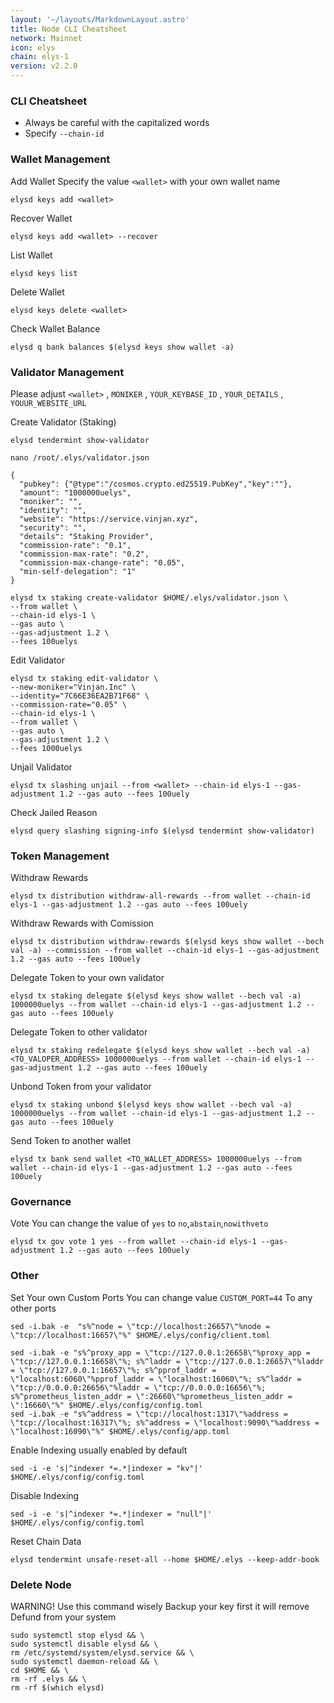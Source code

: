 ```yaml
---
layout: '~/layouts/MarkdownLayout.astro'
title: Node CLI Cheatsheet
network: Mainnet
icon: elys
chain: elys-1
version: v2.2.0
---
```


### CLI Cheatsheet

- Always be careful with the capitalized words
- Specify `--chain-id`

### Wallet Management

Add Wallet
Specify the value `<wallet>` with your own wallet name

```
elysd keys add <wallet>
```

Recover Wallet
```
elysd keys add <wallet> --recover
```

List Wallet
```
elysd keys list
```

Delete Wallet
```
elysd keys delete <wallet>
```

Check Wallet Balance
```
elysd q bank balances $(elysd keys show wallet -a)
```

### Validator Management

Please adjust `<wallet>` , `MONIKER` , `YOUR_KEYBASE_ID` , `YOUR_DETAILS` , `YOUUR_WEBSITE_URL`

Create Validator (Staking)
```
elysd tendermint show-validator
```
```
nano /root/.elys/validator.json
```
```
{
  "pubkey": {"@type":"/cosmos.crypto.ed25519.PubKey","key":""},
  "amount": "1000000uelys",
  "moniker": "",
  "identity": "",
  "website": "https://service.vinjan.xyz",
  "security": "",
  "details": "Staking Provider",
  "commission-rate": "0.1",
  "commission-max-rate": "0.2",
  "commission-max-change-rate": "0.05",
  "min-self-delegation": "1"
}
```
```
elysd tx staking create-validator $HOME/.elys/validator.json \
--from wallet \
--chain-id elys-1 \
--gas auto \
--gas-adjustment 1.2 \
--fees 100uelys
```

Edit Validator
```
elysd tx staking edit-validator \
--new-moniker="Vinjan.Inc" \
--identity="7C66E36EA2B71F68" \
--commission-rate="0.05" \
--chain-id elys-1 \
--from wallet \
--gas auto \
--gas-adjustment 1.2 \
--fees 1000uelys
```


Unjail Validator
```
elysd tx slashing unjail --from <wallet> --chain-id elys-1 --gas-adjustment 1.2 --gas auto --fees 100uely
```

Check Jailed Reason
```
elysd query slashing signing-info $(elysd tendermint show-validator)
```

### Token Management

Withdraw Rewards
```
elysd tx distribution withdraw-all-rewards --from wallet --chain-id elys-1 --gas-adjustment 1.2 --gas auto --fees 100uely
```

Withdraw Rewards with Comission
```
elysd tx distribution withdraw-rewards $(elysd keys show wallet --bech val -a) --commission --from wallet --chain-id elys-1 --gas-adjustment 1.2 --gas auto --fees 100uely
```

Delegate Token to your own validator
```
elysd tx staking delegate $(elysd keys show wallet --bech val -a) 1000000uelys --from wallet --chain-id elys-1 --gas-adjustment 1.2 --gas auto --fees 100uely
```

Delegate Token to other validator
```
elysd tx staking redelegate $(elysd keys show wallet --bech val -a) <TO_VALOPER_ADDRESS> 1000000uelys --from wallet --chain-id elys-1 --gas-adjustment 1.2 --gas auto --fees 100uely
```

Unbond Token from your validator
```
elysd tx staking unbond $(elysd keys show wallet --bech val -a) 1000000uelys --from wallet --chain-id elys-1 --gas-adjustment 1.2 --gas auto --fees 100uely
```

Send Token to another wallet
```
elysd tx bank send wallet <TO_WALLET_ADDRESS> 1000000uelys --from wallet --chain-id elys-1 --gas-adjustment 1.2 --gas auto --fees 100uely
```

### Governance 

Vote
You can change the value of `yes` to `no`,`abstain`,`nowithveto`

```
elysd tx gov vote 1 yes --from wallet --chain-id elys-1 --gas-adjustment 1.2 --gas auto --fees 100uely
```

### Other

Set Your own Custom Ports
You can change value `CUSTOM_PORT=44` To any other ports
```
sed -i.bak -e  "s%^node = \"tcp://localhost:26657\"%node = \"tcp://localhost:16657\"%" $HOME/.elys/config/client.toml
```
```
sed -i.bak -e "s%^proxy_app = \"tcp://127.0.0.1:26658\"%proxy_app = \"tcp://127.0.0.1:16658\"%; s%^laddr = \"tcp://127.0.0.1:26657\"%laddr = \"tcp://127.0.0.1:16657\"%; s%^pprof_laddr = \"localhost:6060\"%pprof_laddr = \"localhost:16060\"%; s%^laddr = \"tcp://0.0.0.0:26656\"%laddr = \"tcp://0.0.0.0:16656\"%; s%^prometheus_listen_addr = \":26660\"%prometheus_listen_addr = \":16660\"%" $HOME/.elys/config/config.toml
sed -i.bak -e "s%^address = \"tcp://localhost:1317\"%address = \"tcp://localhost:16317\"%; s%^address = \"localhost:9090\"%address = \"localhost:16090\"%" $HOME/.elys/config/app.toml
```

Enable Indexing usually enabled by default
```
sed -i -e 's|^indexer *=.*|indexer = "kv"|' $HOME/.elys/config/config.toml
```

Disable Indexing
```
sed -i -e 's|^indexer *=.*|indexer = "null"|' $HOME/.elys/config/config.toml
```

Reset Chain Data
```
elysd tendermint unsafe-reset-all --home $HOME/.elys --keep-addr-book
```

### Delete Node

WARNING! Use this command wisely 
Backup your key first it will remove Defund from your system

```
sudo systemctl stop elysd && \
sudo systemctl disable elysd && \
rm /etc/systemd/system/elysd.service && \
sudo systemctl daemon-reload && \
cd $HOME && \
rm -rf .elys && \
rm -rf $(which elysd)
```

